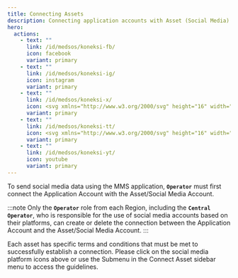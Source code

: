 ```yaml
---
title: Connecting Assets
description: Connecting application accounts with Asset (Social Media) accounts.
hero:
  actions:
    - text: ""
      link: /id/medsos/koneksi-fb/
      icon: facebook
      variant: primary
    - text: ""
      link: /id/medsos/koneksi-ig/
      icon: instagram
      variant: primary
    - text: ""
      link: /id/medsos/koneksi-x/
      icon: <svg xmlns="http://www.w3.org/2000/svg" height="16" width="16" viewBox="0 0 512 512"><!--!Font Awesome Free 6.5.1 by @fontawesome - https://fontawesome.com License - https://fontawesome.com/license/free Copyright 2023 Fonticons, Inc.--><path d="M389.2 48h70.6L305.6 224.2 487 464H345L233.7 318.6 106.5 464H35.8L200.7 275.5 26.8 48H172.4L272.9 180.9 389.2 48zM364.4 421.8h39.1L151.1 88h-42L364.4 421.8z" fill="currentColor"/></svg>
      variant: primary
    - text: ""
      link: /id/medsos/koneksi-tt/
      icon: <svg xmlns="http://www.w3.org/2000/svg" height="16" width="14" viewBox="0 0 448 512"><!--!Font Awesome Free 6.5.1 by @fontawesome - https://fontawesome.com License - https://fontawesome.com/license/free Copyright 2023 Fonticons, Inc.--><path d="M448 209.9a210.1 210.1 0 0 1 -122.8-39.3V349.4A162.6 162.6 0 1 1 185 188.3V278.2a74.6 74.6 0 1 0 52.2 71.2V0l88 0a121.2 121.2 0 0 0 1.9 22.2h0A122.2 122.2 0 0 0 381 102.4a121.4 121.4 0 0 0 67 20.1z" fill="currentColor"/></svg>
      variant: primary
    - text: ""
      link: /id/medsos/koneksi-yt/
      icon: youtube
      variant: primary
---
```



To send social media data using the MMS application, **<kbd>`Operator`</kbd>** must first connect the Application Account with the Asset/Social Media Account.

:::note
Only the **`Operator`** role from each Region, including the **`Central Operator`**, who is responsible for the use of social media accounts based on their platforms, can create or delete the connection between the Application Account and the Asset/Social Media Account.
:::

Each asset has specific terms and conditions that must be met to successfully establish a connection. Please click on the social media platform icons above or use the Submenu in the Connect Asset sidebar menu to access the guidelines.

<ImageComponent />
